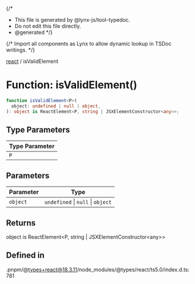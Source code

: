 {/\*

- This file is generated by @lynx-js/tool-typedoc.
- Do not edit this file directly.
- @generated
  \*/}

{/* Import all components as Lynx to allow dynamic lookup in TSDoc writings. */}

[react](/api/react/index.mdx) / isValidElement

# Function: isValidElement()

```ts
function isValidElement<P>(
  object: undefined | null | object,
): object is ReactElement<P, string | JSXElementConstructor<any>>;
```

## Type Parameters

| Type Parameter |
| -------------- |
| `P`            |

## Parameters

| Parameter | Type                              |
| --------- | --------------------------------- |
| `object`  | `undefined` \| `null` \| `object` |

## Returns

object is ReactElement\<P, string \| JSXElementConstructor\<any\>\>

## Defined in

.pnpm/@types+react@18.3.11/node_modules/@types/react/ts5.0/index.d.ts:781
